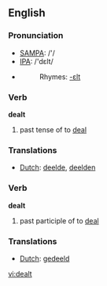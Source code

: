 ==English==

=== Pronunciation ===
*[[w:SAMPA|SAMPA]]: /'/
*[[w:IPA|IPA]]: /'dεlt/
*{{audio|en-us-dealt.ogg|Audio (US)}}
*:Rhymes: [[Rhymes:English:-ɛlt|-ɛlt]]

=== Verb ===

'''dealt'''

# past tense of to [[deal]]

=== Translations ===
*[[Dutch]]: [[deelde]], [[deelden]]

=== Verb ===

'''dealt'''

# past participle of to [[deal]]

=== Translations ===
*[[Dutch]]: [[gedeeld]]

[[vi:dealt]]